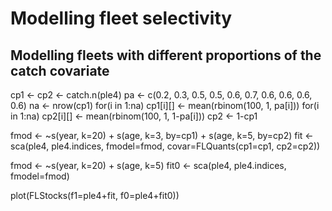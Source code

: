 # Modelling fleet selectivity

## Modelling fleets with different proportions of the catch covariate

cp1 <- cp2 <- catch.n(ple4)
pa <- c(0.2, 0.3, 0.5, 0.5, 0.6, 0.7, 0.6, 0.6, 0.6, 0.6)
na <- nrow(cp1)
for(i in 1:na) cp1[i][] <- mean(rbinom(100, 1, pa[i]))
for(i in 1:na) cp2[i][] <- mean(rbinom(100, 1, 1-pa[i]))
cp2 <- 1-cp1

fmod <- ~s(year, k=20) + s(age, k=3, by=cp1) + s(age, k=5, by=cp2)
fit <- sca(ple4, ple4.indices, fmodel=fmod, covar=FLQuants(cp1=cp1, cp2=cp2))

fmod <- ~s(year, k=20) + s(age, k=5)
fit0 <- sca(ple4, ple4.indices, fmodel=fmod)

plot(FLStocks(f1=ple4+fit, f0=ple4+fit0))

